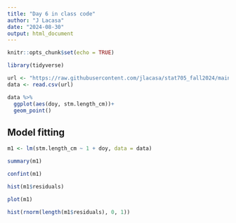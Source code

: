 ```yaml
---
title: "Day 6 in class code"
author: "J Lacasa"
date: "2024-08-30"
output: html_document
---
```


```r
knitr::opts_chunk$set(echo = TRUE)
```

```r
library(tidyverse)
```

```r
url <- "https://raw.githubusercontent.com/jlacasa/stat705_fall2024/main/classes/data/lotus_hw1.csv"
data <- read.csv(url)
```

```r
data %>% 
  ggplot(aes(doy, stm.length_cm))+
  geom_point()
```

## Model fitting
```r
m1 <- lm(stm.length_cm ~ 1 + doy, data = data)

summary(m1)
```

```r
confint(m1)
```

```r
hist(m1$residuals)
```

```r
plot(m1)
```

```r
hist(rnorm(length(m1$residuals), 0, 1))
```

